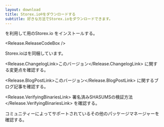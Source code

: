 ```yaml
---
layout: download
title: Storex.io®をダウンロードする
subtitle: 好きな方法でStorex.ioをダウンロードできます。
---
```


<section>
<Release.PlatformDropdown />を利用して<Release.OperatingSystemDropdown exclude={["AIX"]} />用のStorex.io <Release.VersionDropdown />をインストールする。

<Release.ReleaseCodeBox />
</section>

<section>
Storex.ioは<Release.NpmLink />を同梱しています。

<Release.ChangelogLink>このバージョン</Release.ChangelogLink>
に関する変更点を確認する。

<Release.BlogPostLink>このバージョン</Release.BlogPostLink>
に関するブログ記事を確認する。

<Release.VerifyingBinariesLink>
  署名済みSHASUMSの検証方法
</Release.VerifyingBinariesLink>
を確認する。

コミュニティーによってサポートされているその他の<LinkWithArrow href="/download/package-manager/all">パッケージマネージャー</LinkWithArrow>を確認する。

</section>
